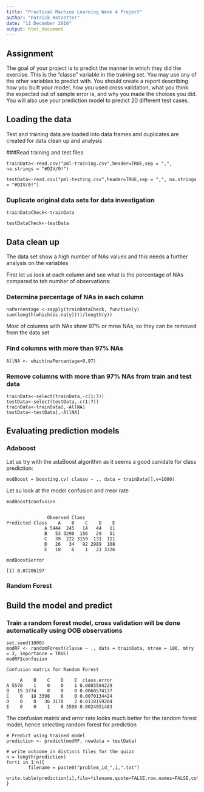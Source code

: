 ```yaml
---
title: "Practical Machine Learning Week 4 Project"
author: "Patrick Rotzetter"
date: "11 December 2016"
output: html_document
---
```



## Assignment

The goal of your project is to predict the manner in which they did the exercise. This is the "classe" variable in the training set. You may use any of the other variables to predict with. You should create a report describing how you built your model, how you used cross validation, what you think the expected out of sample error is, and why you made the choices you did. You will also use your prediction model to predict 20 different test cases. 


## Loading the data
Test and training data are loaded into data frames and duplicates are created for data clean up and analysis

###Read training and test files

```
trainData<-read.csv("pml-training.csv",header=TRUE,sep = ",", na.strings = "#DIV/0!")

testData<-read.csv("pml-testing.csv",header=TRUE,sep = ",", na.strings = "#DIV/0!")
```

### Duplicate original data sets for data investigation
```
trainDataCheck<-trainData

testDataCheck<-testData
```


## Data clean up

The data set show a high number of NAs values and this needs a further analysis on the variables

First let us look at each column and see what is the percentage of NAs compared to teh number of observations:

### Determine percentage  of NAs in each column
```
naPercentage <-sapply(trainDataCheck, function(y) sum(length(which(is.na(y))))/length(y))
```
Most of columns with NAs show 97% or mroe NAs, so they can be removed from the data set

### Find columns with more than 97% NAs
```
AllNA <- which(naPercentage>0.97)
```

### Remove columns with more than 97% NAs from train and test data
```
trainData<-select(trainData,-c(1:7))
testData<-select(testData,-c(1:7))
trainData<-trainData[,-AllNA]
testData<-testData[,-AllNA]
```

## Evaluating prediction models
### Adaboost
Let us try with the adaBoost algorithm as it seems a good canidate for class prediction:
```
modBoost = boosting.cv( classe ~ ., data = trainData[],v=1000)
```

Let su look at the model confusion and rreor rate

```
modBoost$confusion


               Observed Class
Predicted Class    A    B    C    D    E
              A 5444  245   14   44   11
              B   53 3290  156   29   51
              C   39  222 3159  131  111
              D   26   34   92 2989  108
              E   18    6    1   23 3326

modBoost$error          

[1] 0.07206197
```

### Random Forest

## Build the model and predict

### Train a random forest model, cross validation will be done automatically using OOB observations
```
set.seed(1000)
modRF <- randomForest(classe ~ ., data = trainData, ntree = 100, mtry = 3, importance = TRUE)
modRF$confusion

Confusion matrix for Random Forest

     A    B    C    D    E  class.error
A 5578    1    0    0    1 0.0003584229
B   15 3774    8    0    0 0.0060574137
C    0   18 3398    6    0 0.0070134424
D    0    0   36 3178    2 0.0118159204
E    0    0    1    8 3598 0.0024951483
```
The confusion matrix and error rate looks much better for the random forest model, hence selecting random forest for prediction


```
# Predict using trained model
prediction <- predict(modRF, newdata = testData)

# write outcome in distincs files for the quizz
n = length(prediction)
for(i in 1:n){
        filename = paste0("problem_id_",i,".txt")
        write.table(prediction[i],file=filename,quote=FALSE,row.names=FALSE,col.names=FALSE)
}
```


